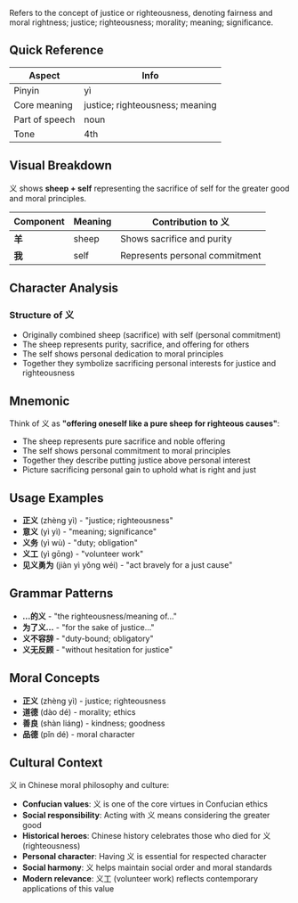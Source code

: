 Refers to the concept of justice or righteousness, denoting fairness and moral rightness; justice;
righteousness; morality; meaning; significance.

## Quick Reference

| Aspect         | Info                            |
| -------------- | ------------------------------- |
| Pinyin         | yì                              |
| Core meaning   | justice; righteousness; meaning |
| Part of speech | noun                            |
| Tone           | 4th                             |

## Visual Breakdown

义 shows **sheep + self** representing the sacrifice of self for the greater good and moral
principles.

| Component | Meaning | Contribution to 义             |
| --------- | ------- | ------------------------------ |
| **羊**    | sheep   | Shows sacrifice and purity     |
| **我**    | self    | Represents personal commitment |

## Character Analysis

### Structure of 义

- Originally combined sheep (sacrifice) with self (personal commitment)
- The sheep represents purity, sacrifice, and offering for others
- The self shows personal dedication to moral principles
- Together they symbolize sacrificing personal interests for justice and righteousness

## Mnemonic

Think of 义 as **"offering oneself like a pure sheep for righteous causes"**:

- The sheep represents pure sacrifice and noble offering
- The self shows personal commitment to moral principles
- Together they describe putting justice above personal interest
- Picture sacrificing personal gain to uphold what is right and just

## Usage Examples

- **正义** (zhèng yì) - "justice; righteousness"
- **意义** (yì yì) - "meaning; significance"
- **义务** (yì wù) - "duty; obligation"
- **义工** (yì gōng) - "volunteer work"
- **见义勇为** (jiàn yì yǒng wéi) - "act bravely for a just cause"

## Grammar Patterns

- **...的义** - "the righteousness/meaning of..."
- **为了义...** - "for the sake of justice..."
- **义不容辞** - "duty-bound; obligatory"
- **义无反顾** - "without hesitation for justice"

## Moral Concepts

- **正义** (zhèng yì) - justice; righteousness
- **道德** (dào dé) - morality; ethics
- **善良** (shàn liáng) - kindness; goodness
- **品德** (pǐn dé) - moral character

## Cultural Context

义 in Chinese moral philosophy and culture:

- **Confucian values**: 义 is one of the core virtues in Confucian ethics
- **Social responsibility**: Acting with 义 means considering the greater good
- **Historical heroes**: Chinese history celebrates those who died for 义 (righteousness)
- **Personal character**: Having 义 is essential for respected character
- **Social harmony**: 义 helps maintain social order and moral standards
- **Modern relevance**: 义工 (volunteer work) reflects contemporary applications of this value
